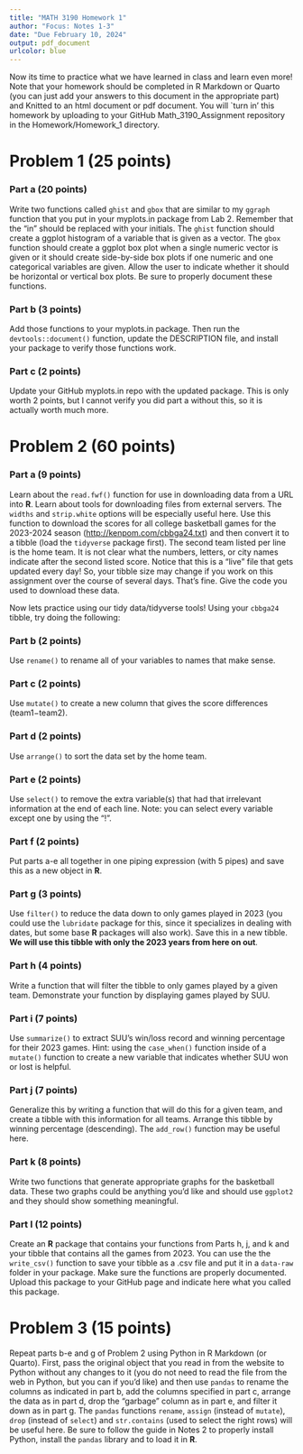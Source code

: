 ```yaml
---
title: "MATH 3190 Homework 1"
author: "Focus: Notes 1-3"
date: "Due February 10, 2024"
output: pdf_document
urlcolor: blue
---
```


Now its time to practice what we have learned in class and learn even more! Note that your homework should be completed in R Markdown or Quarto (you can just add your answers to this document in the appropriate part) and Knitted to an html document or pdf document. You will `turn in' this homework by uploading to your GitHub Math_3190_Assignment repository in the Homework/Homework_1 directory.


# Problem 1 (25 points)

### Part a (20 points)
Write two functions called `ghist` and `gbox` that are similar to my `ggraph` function that you put in your myplots.in package from Lab 2. Remember that the "in" should be replaced with your initials. The `ghist` function should create a ggplot histogram of a variable that is given as a vector. The `gbox` function should create a ggplot box plot when a single numeric vector is given or it should create side-by-side box plots if one numeric and one categorical variables are given. Allow the user to indicate whether it should be horizontal or vertical box plots. Be sure to properly document these functions. 

### Part b (3 points)
Add those functions to your myplots.in package. Then run the `devtools::document()` function, update the DESCRIPTION file, and install your package to verify those functions work. 

### Part c (2 points)
Update your GitHub myplots.in repo with the updated package. This is only worth 2 points, but I cannot verify you did part a without this, so it is actually worth much more. 


# Problem 2 (60 points)

### Part a (9 points)
Learn about the `read.fwf()` function for use in downloading data from a URL into **R**. Learn about tools for downloading files from external servers. The `widths` and `strip.white` options will be especially useful here. Use this function to download the scores for all college basketball games for the 2023-2024 season (<http://kenpom.com/cbbga24.txt>) and then convert it to a tibble (load the `tidyverse` package first). The second team listed per line is the home team. It is not clear what the numbers, letters, or city names indicate after the second listed score. Notice that this is a "live" file that gets updated every day! So, your tibble size may change if you work on this assignment over the course of several days. That's fine. Give the code you used to download these data.

Now lets practice using our tidy data/tidyverse tools! Using your `cbbga24` tibble, try doing the following:

### Part b (2 points)
Use `rename()` to rename all of your variables to names that make sense. 

### Part c (2 points)
Use `mutate()` to create a new column that gives the score differences (team1$-$team2).

### Part d (2 points)
Use `arrange()` to sort the data set by the home team.

### Part e (2 points)
Use `select()` to remove the extra variable(s) that had that irrelevant information at the end of each line. Note: you can select every variable except one by using the "!". 

### Part f (2 points)
Put parts a-e all together in one piping expression (with 5 pipes) and save this as a new object in **R**.

### Part g (3 points)
Use `filter()` to reduce the data down to only games played in 2023 (you could use the `lubridate` package for this, since it specializes in dealing with dates, but some base **R** packages will also work). Save this in a new tibble. **We will use this tibble with only the 2023 years from here on out**. 

### Part h (4 points)
Write a function that will filter the tibble to only games played by a given team. Demonstrate your function by displaying games played by SUU. 

### Part i (7 points)
Use `summarize()` to extract SUU's win/loss record and winning percentage for their 2023 games. Hint: using the `case_when()` function inside of a `mutate()` function to create a new variable that indicates whether SUU won or lost is helpful. 

### Part j (7 points)
Generalize this by writing a function that will do this for a given team, and create a tibble with this information for all teams. Arrange this tibble by winning percentage (descending). The `add_row()` function may be useful here.

### Part k (8 points)
Write two functions that generate appropriate graphs for the basketball data. These two graphs could be anything you'd like and should use `ggplot2` and they should show something meaningful. 

### Part l (12 points)
Create an **R** package that contains your functions from Parts h, j, and k and your tibble that contains all the games from 2023. You can use the the `write_csv()` function to save your tibble as a .csv file and put it in a `data-raw` folder in your package. Make sure the functions are properly documented. Upload this package to your GitHub page and indicate here what you called this package.


# Problem 3 (15 points)
Repeat parts b-e and g of Problem 2 using Python in R Markdown (or Quarto). First, pass the original object that you read in from the website to Python without any changes to it (you do not need to read the file from the web in Python, but you can if you'd like) and then use `pandas` to rename the columns as indicated in part b, add the columns specified in part c, arrange the data as in part d, drop the "garbage" column as in part e, and filter it down as in part g. The `pandas` functions `rename`, `assign` (instead of `mutate`), `drop` (instead of `select`) and `str.contains` (used to select the right rows) will be useful here. Be sure to follow the guide in Notes 2 to properly install Python, install the `pandas` library and to load it in **R**.
